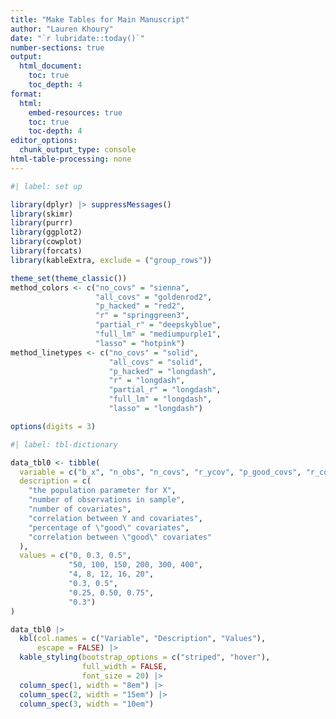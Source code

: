 ```yaml
---
title: "Make Tables for Main Manuscript"
author: "Lauren Khoury"
date: "`r lubridate::today()`"
number-sections: true
output: 
  html_document:
    toc: true 
    toc_depth: 4
format:
  html:
    embed-resources: true
    toc: true
    toc-depth: 4
editor_options: 
  chunk_output_type: console
html-table-processing: none
---
```


```r
#| label: set up

library(dplyr) |> suppressMessages()
library(skimr)
library(purrr)
library(ggplot2)
library(cowplot)
library(forcats)
library(kableExtra, exclude = ("group_rows"))

theme_set(theme_classic())
method_colors <- c("no_covs" = "sienna",
                   "all_covs" = "goldenrod2",
                   "p_hacked" = "red2",
                   "r" = "springgreen3",
                   "partial_r" = "deepskyblue",
                   "full_lm" = "mediumpurple1",
                   "lasso" = "hotpink")
method_linetypes <- c("no_covs" = "solid",
                      "all_covs" = "solid",
                      "p_hacked" = "longdash",
                      "r" = "longdash",
                      "partial_r" = "longdash",
                      "full_lm" = "longdash",
                      "lasso" = "longdash")

options(digits = 3)

```

```r
#| label: tbl-dictionary

data_tbl0 <- tibble(
  variable = c("b_x", "n_obs", "n_covs", "r_ycov", "p_good_covs", "r_cov"),
  description = c(
    "the population parameter for X",
    "number of observations in sample",
    "number of covariates",
    "correlation between Y and covariates",
    "percentage of \"good\" covariates",
    "correlation between \"good\" covariates"
  ),
  values = c("0, 0.3, 0.5",
             "50, 100, 150, 200, 300, 400", 
             "4, 8, 12, 16, 20", 
             "0.3, 0.5", 
             "0.25, 0.50, 0.75", 
             "0.3")
)

data_tbl0 |>
  kbl(col.names = c("Variable", "Description", "Values"), 
      escape = FALSE) |>
  kable_styling(bootstrap_options = c("striped", "hover"), 
                full_width = FALSE,
                font_size = 20) |>
  column_spec(1, width = "8em") |>
  column_spec(2, width = "15em") |>
  column_spec(3, width = "10em")

```









